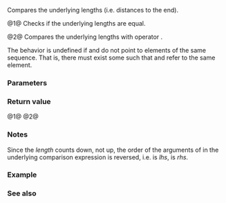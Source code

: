 {{title|1=operator==,&lt;=&gt;&lt;small&gt;(std::counted_iterator)&lt;/small&gt;}}
{{cpp/iterator/counted_iterator/navbar}}
{{dcl begin}}
{{dcl|num=1|since=c++20|1=
template&lt; std::common_with&lt;I&gt; I2 &gt;
    friend constexpr bool operator==(
        const counted_iterator&amp; x, const counted_iterator&lt;I2&gt;&amp; y );
}}
{{dcl|num=2|since=c++20|1=
template&lt; std::common_with&lt;I&gt; I2 &gt;
    friend constexpr strong_ordering operator&lt;=&gt;(
        const counted_iterator&amp; x, const counted_iterator&lt;I2&gt;&amp; y );
}}
{{dcl end}}

Compares the underlying lengths (i.e. distances to the end).

@1@ Checks if the underlying lengths are equal.

@2@ Compares the underlying lengths with operator {{tt|1=&lt;=&gt;}}.

The behavior is undefined if {{c|x}} and {{c|y}} do not point to elements of the same sequence. That is, there must exist some {{c|n}} such that {{c|1=std::next(x.base(), x.count() + n)}} and {{c|std::next(y.base(), y.count() + n)}} refer to the same element.

{{cpp/note synthesized compare}}

{{cpp/hidden friend|std::counted_iterator&amp;lt;I&gt;|tmpl=yes}}

===Parameters===
{{par begin}}
{{par|x, y|iterator adaptors}}
{{par end}}

===Return value===
@1@ {{c|1=x.count() == y.count()}}
@2@ {{c|1=y.count() &lt;=&gt; x.count()}}

===Notes===
Since the ''length'' counts down, not up, the order of the arguments of {{c|1=operator&lt;=&gt;}} in the underlying comparison expression is reversed, i.e. {{c|y}} is ''lhs'', {{c|x}} is ''rhs''.

===Example===
{{example
|code=
#include &lt;initializer_list&gt;
#include &lt;iterator&gt;

int main()
{
    static constexpr auto v = {1, 2, 3, 4, 5, 6};
    constexpr std::counted_iterator&lt;std::initializer_list&lt;int&gt;::iterator&gt;
        it1{v.begin(), 5},
        it2{v.begin(), 5},
        it3{v.begin() + 1, 4},
        it4{v.begin(), 0};
    static_assert(it1 == it2);
    static_assert(it2 != it3);
    static_assert(it2 &lt;  it3);
    static_assert(it1 &lt;= it2);
    static_assert(it3 != std::default_sentinel);
    static_assert(it4 == std::default_sentinel);

//  it2 == std::counted_iterator{v.begin(), 4}; // UB: operands do not refer to
                                                // elements of the same sequence
}
}}

===See also===
{{dsc begin}}
{{dsc inc|cpp/iterator/counted_iterator/dsc operator_cmp2}}
{{dsc inc|cpp/iterator/adaptor/dsc operator+|counted_iterator}}
{{dsc inc|cpp/iterator/adaptor/dsc operator-|counted_iterator}}
{{dsc end}}

{{langlinks|de|es|fr|it|ja|pt|ru|zh}}